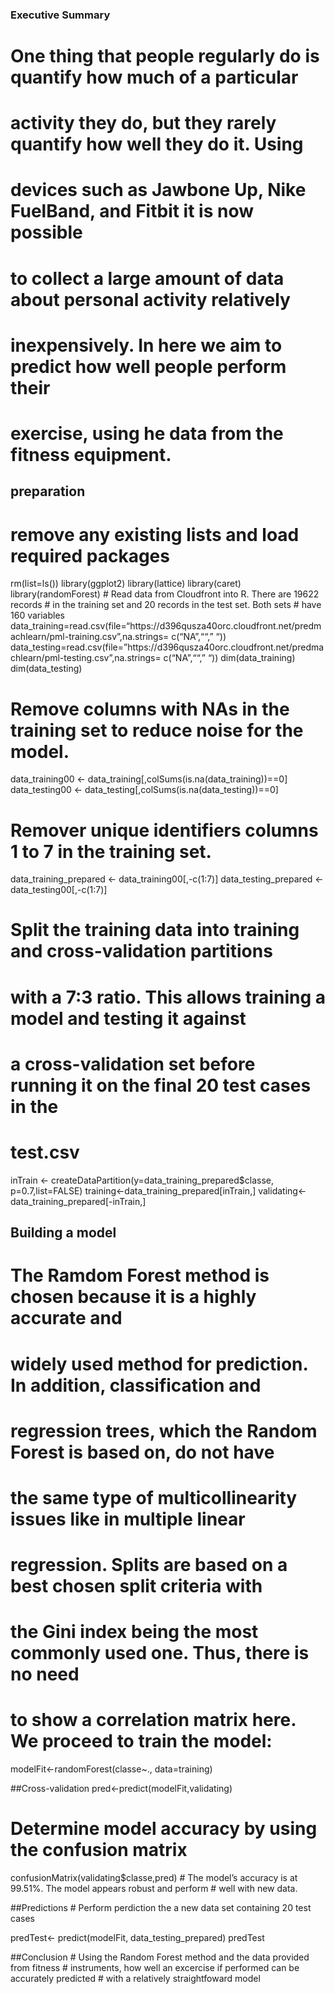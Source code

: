 ### Executive Summary
# One thing that people regularly do is quantify how much of a particular 
# activity they do, but they rarely quantify how well they do it. Using 
# devices such as Jawbone Up, Nike FuelBand, and Fitbit it is now possible 
# to collect a large amount of data about personal activity relatively 
# inexpensively. In here we aim to predict how well people perform their 
# exercise, using he data from the fitness equipment.


## preparation
# remove any existing lists and load required packages
rm(list=ls())
library(ggplot2)
library(lattice)
library(caret)
library(randomForest)
# Read data from Cloudfront into R. There are 19622 records
# in the training set and 20 records in the test set. Both sets
# have 160 variables
data_training=read.csv(file="https://d396qusza40orc.cloudfront.net/predmachlearn/pml-training.csv",na.strings= c("NA",""," "))
data_testing=read.csv(file="https://d396qusza40orc.cloudfront.net/predmachlearn/pml-testing.csv",na.strings= c("NA",""," "))
dim(data_training)
dim(data_testing)

# Remove columns with NAs in the training set to reduce noise for the model.
data_training00 <- data_training[,colSums(is.na(data_training))==0]
data_testing00  <- data_testing[,colSums(is.na(data_testing))==0]

# Remover unique identifiers columns 1 to 7 in the training set.
data_training_prepared <- data_training00[,-c(1:7)]
data_testing_prepared <- data_testing00[,-c(1:7)]

# Split the training data into training and cross-validation partitions
# with a 7:3 ratio. This allows training a model and testing it against 
# a cross-validation set before running it on the final 20 test cases in the
# test.csv

inTrain <- createDataPartition(y=data_training_prepared$classe,
                               p=0.7,list=FALSE)
training<-data_training_prepared[inTrain,]
validating<-data_training_prepared[-inTrain,]

## Building a model
# The Ramdom Forest method is chosen because it is a highly accurate and
# widely used method for prediction. In addition, classification and 
# regression trees, which the Random Forest is based on, do not have 
# the same type of multicollinearity issues like in multiple linear
# regression. Splits are based on a best chosen split criteria with 
# the Gini index being the most commonly used one. Thus, there is no need
# to show a correlation matrix here. We proceed to train the model:
modelFit<-randomForest(classe~.,  data=training)

##Cross-validation
pred<-predict(modelFit,validating)

# Determine model accuracy by using the confusion matrix
confusionMatrix(validating$classe,pred)
# The model's accuracy is at 99.51%. The model appears robust and perform 
# well with new data.

##Predictions
# Perform perdiction the a new data set containing 20 test cases

predTest<- predict(modelFit, data_testing_prepared)
predTest

##Conclusion
# Using the Random Forest method and the data provided from fitness 
# instruments, how well an excercise if performed can be accurately predicted
# with a relatively straightfoward model
